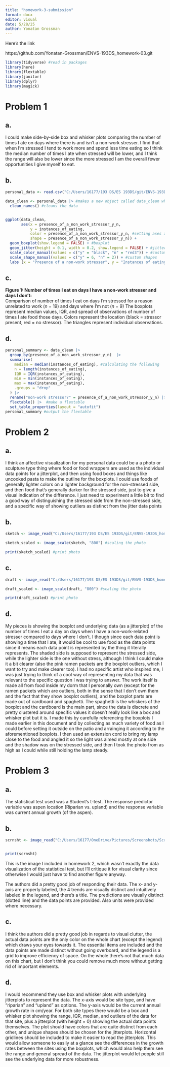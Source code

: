 ```yaml
---
title: "homework-3-submission"
format: docx
editor: visual
date: 5/28/25
author: Yonatan Grossman
---
```


Here's the link

https://github.com/Yonatan-Grossman/ENVS-193DS_homework-03.git

```r
library(tidyverse) #read in packages
library(here)
library(flextable)
library(janitor)
library(dplyr)
library(magick)
```


# Problem 1

## a.
I could make side-by-side box and whisker plots comparing the number of times I ate on days where there is and isn't a non-work stresser. I find that when I'm stressed I tend to work more and spend less time eating so I think the median number of times I ate when stressed will be lower, and I think the range will also be lower since the more stressed I am the overall fewer opportunities I give myself to eat.

## b.
```r
personal_data <- read.csv("C:/Users/16177/193 DS/ES 193DS/git/ENVS-193DS_homework_3/ENVS-193DS_homework-03/data/Personal data - Sheet1.csv") #reading in the personal data

data_clean <- personal_data |> #makes a new object called data_clean which is just the data from personal_data
  clean_names() #cleans the data


ggplot(data_clean,
       aes(x = presence_of_a_non_work_stressor_y_n,
           y = instances_of_eating,
           color = presence_of_a_non_work_stressor_y_n, #setting axes and letting me manually choose the color and shapes
           shape = presence_of_a_non_work_stressor_y_n)) +
  geom_boxplot(show.legend = FALSE) + #boxplot
  geom_jitter(height = 0.1, width = 0.2, show.legend = FALSE) + #jitterplot
  scale_color_manual(values = c("y" = "black", "n" = "red3")) + #custom colors
  scale_shape_manual(values = c("y" = 6, "n" = 2)) + #custom shapes
  labs (x = "Presence of a non-work stresser", y = "Instances of eating") #axis labels
```

## c.
**Figure 1: Number of times I eat on days I have a non-work stresser and days I don't:**  
Comparison of number of times I eat on days I'm stressed for a reason unrelated to work (*n* = 19) and days where I'm not (*n* = 9) The boxplots represent median values, IQR, and spread of observations of number of times I ate food those days. Colors represent the location (black = stressor present, red = no stressor). The triangles represent individual observations.

## d.
```r
personal_summary <- data_clean |>  
  group_by(presence_of_a_non_work_stressor_y_n)  |>  
  summarise(
    median = median(instances_of_eating), #calculating the following
    n = length(instances_of_eating),
    IQR = IQR(instances_of_eating),
    min = min(instances_of_eating),
    max = max(instances_of_eating),
    .groups = "drop"
  ) |> 
  rename("non-work stressor?" = presence_of_a_non_work_stressor_y_n) |> #renaming the titles 
  flextable() |>  #make a flextable 
  set_table_properties(layout = "autofit")
personal_summary #output the flextable
```

# Problem 2

## a.

I think an affective visualization for my personal data could be a a photo or sculpture type thing where food or food wrappers are used as the individual data points for a jitterplot, and then using food boxes and things like uncooked pasta to make the outline for the boxplots. I could use foods of generally lighter colors on a lighter background for the non-stressed side, and then food that's generally darker for the stressed side, just to give a visual indication of the difference. I just need to experiment a little bit to find a good way of distinguishing the stressed side from the non-stressed side, and a specific way of showing outliers as distinct from the jitter data points

## b.

```r
sketch <- image_read("C:/Users/16177/193 DS/ES 193DS/git/ENVS-193DS_homework_3/ENVS-193DS_homework-03/WhatsApp Image 2025-05-28 at 2.57.12 PM.jpeg") #loading in the photo

sketch_scaled <- image_scale(sketch, "800") #scaling the photo

print(sketch_scaled) #print photo
```

## c.

```r
draft <- image_read("C:/Users/16177/193 DS/ES 193DS/git/ENVS-193DS_homework_3/ENVS-193DS_homework-03/WhatsApp Image 2025-05-28 at 9.01.04 PM.jpeg") #loading in the photo

draft_scaled <- image_scale(draft, "800") #scaling the photo

print(draft_scaled) #print photo
```


## d.

My pieces is showing the boxplot and underlying data (as a jitterplot) of the number of times I eat a day on days when I have a non-work-related stresser compared to days where I don't. I though since each data point is showing a time that I ate, it would be cool to use food as the data points since it means each data point is represented by the thing it literally represents. The shaded side is supposed to represent the stressed side, while the lighter side is the one without stress, although I think I could make it a bit clearer (also the pink ramen packets are the boxplot outliers, which I want to try and make clearer too). I had no specific artist who inspired me, I was just trying to think of a cool way of representing my data that was relevant to the specific question I was trying to answer. The work itself is made all from food inside my dorm that I personally own (except for the ramen packets which are outliers, both in the sense that I don't own them and the fact that they show boxplot outliers), and the boxplot parts are made out of cardboard and spaghetti. The spaghetti is the whiskers of the boxplot and the cardboard is the main part, since the data is discrete and pretty clustered around specific values it doesn't really look like a box and whisker plot but it is. I made this by carefully referencing the boxplots I made earlier in this document and by collecting as much variety of food as I could before setting it outside on the patio and arrainging it according to the aforementioned boxplots. I then used an extension cord to bring my lamp close to the food and angled it so the light was aimed mostly at one side and the shadow was on the stressed side, and then I took the photo from as high as I could while still holding the lamp steady.



# Problem 3

## a.

The statistical test used was a Student's t-test. The response predictor variable was aspen location (Riparian vs. upland) and the response variable was current annual growth (of the aspen).


## b.

```r
scrnsht <- image_read("C:/Users/16177/OneDrive/Pictures/Screenshots/Screenshot 2025-04-24 233738.png")


print(scrnsht)
```


This is the image I included in homework 2, which wasn't exactly the data visualization of the statistical test, but I'll critique it for visual clarity since otherwise I would just have to find another figure anyway.

The authors did a pretty good job of responding their data. The x- and y-axis are properly labeled, the 4 trends are visually distinct and intuitively labeled in the legend, and there's a title. The predictions are visually distinct (dotted line) and the data points are provided. Also units were provided where necessary.

## c.
I think the authors did a pretty good job in regards to visual clutter, the actual data points are the only color on the whole chart (except the legend) which draws your eyes towards it. The essential items are included and the data points are made distinct without going overboard, and the legend is a grid to improve efficiency of space. On the whole there's not that much data on this chart, but I don't think you could remove much more without getting rid of important elements.

## d.
I would recommend they use box and whisker plots with underlying jitterplots to represent the data. The x-axis would be site type, and have "riparian" and "upland" as options. The y-axis would be the current annual growth rate in cm/year. For both site types there would be a box and whisker plot showing the range, IQR, median, and outliers of the data for that site, plus a jitterplot (with height = 0) showing the actual data points themselves. The plot should have colors that are quite distinct from each other, and unique shapes should be chosen for the jitterplots. Horizontal gridlines should be included to make it easier to read the jitterplots. This would allow someone to easily at a glance see the differences in the growth rates between the sites using the boxplots, which would also help them see the range and general spread of the data. The jitterplot would let people still see the underlying data for more robustness.